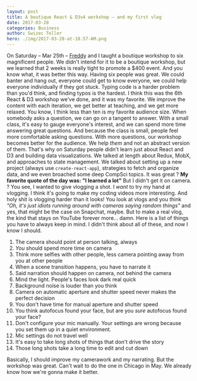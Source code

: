 ```yaml
---
layout: post
title: A boutique React & D3v4 workshop – and my first vlog
date: 2017-03-28
categories: Business
author: Swizec Teller
hero: ./img/2017-03-28-at-10.57-AM.png
---
```


On Saturday – Mar 25th – [Freddy](https://twitter.com/frangel85) and I taught a boutique workshop to six magnificent people. We didn't intend for it to be a boutique workshop, but we learned that 2 weeks is really tight to promote a $400 event. And you know what, it was better this way. Having six people was great. We could banter and hang out, everyone could get to know everyone, we could help everyone individually if they got stuck. Typing code is a harder problem than you'd think, and finding typos is the hardest. I think this was the 6th React & D3 workshop we've done, and it was my favorite. We improve the content with each iteration, we get better at teaching, and we get more relaxed. You know, I think less than ten is my favorite audience size. When somebody asks a question, we can go on a tangent to answer. With a small class, it's easy to gauge everyone's interest, and we can spend more time answering great questions. And because the class is small, people feel more comfortable asking questions. With more questions, our workshop becomes better for the audience. We help _them_ and not an abstract version of them. That's why on Saturday people didn't learn just about React and D3 and building data visualizations. We talked at length about Redux, MobX, and approaches to state management. We talked about setting up a new project (always use `create-react-app`), strategies to fetch and organize data, and we even broached some deep CompSci topics. It was great ? **My favorite quote of the day was: "I learned a lot"** But I didn't get it on camera. ? You see, I wanted to give vlogging a shot. I _want_ to try my hand at vlogging. I think it's going to make my coding videos more interesting. And holy shit is vlogging harder than it looks! You look at vlogs and you think _"Oh, it's just idiots running around with cameras saying random things"_ and yes, that might be the case on Snapchat, maybe. But to make a real vlog, the kind that stays on YouTube forever more… damn. Here is a list of things you have to always keep in mind. I didn't think about all of these, and now I know I should.

1.  The camera should point at person talking, always
2.  _You_ should spend more time on camera
3.  Think more selfies with other people, less camera pointing away from you at other people
4.  When a scene transition happens, you have to narrate it
5.  Said narration should happen on camera, not behind the camera
6.  Mind the light. People's faces look dark real quick
7.  Background noise is louder than you think
8.  Camera on automatic aperture and shutter speed never makes the perfect decision
9.  You don't have time for manual aperture and shutter speed
10. You think autofocus found your face, but are you _sure_ autofocus found your face?
11. Don't configure your mic manually. Your settings are wrong because you set them up in a quiet environment.
12. Mic settings do not travel well
13. It's easy to take long shots of things that don't drive the story
14. Those long shots take a long time to edit and cut down

Basically, I should improve my camerawork and my narrating. But the workshop was great. Can't wait to do the one in Chicago in May. We already know how we're gonna make it better.
